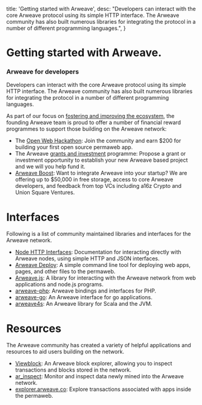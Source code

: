 
  title: 'Getting started with Arweave',
  desc: "Developers can interact with the core Arweave protocol using its simple HTTP interface. The Arweave community has also built numerous libraries for integrating the protocol in a number of different programming languages.",
}

# Getting started with Arweave.

### Arweave for developers

Developers can interact with the core Arweave protocol using its simple HTTP interface. The Arweave community has also built numerous libraries for integrating the protocol in a number of different programming languages.

As part of our focus on [fostering and improving the ecosystem](grants#business_model), the founding Arweave team is proud to offer a number of financial reward programmes to support those building on the Arweave network:

- The [Open Web Hackathon](open_web_hackathon_link): Join the community and earn $200 for building your first open source permaweb app.
- The Arweave [grants and investment](#grants) programme: Propose a grant or investment opportunity to establish your new Arweave based project and we will you help fund it.
- [Arweave Boost](arweave_boost): Want to integrate Arweave into your startup? We are offering up to $50,000 in free storage, access to core Arweave developers, and feedback from top VCs including a16z Crypto and Union Square Ventures.
<a id="interfaces"/>

# Interfaces

Following is a list of community maintained libraries and interfaces for the Arweave network.

- [Node HTTP Interfaces](): Documentation for interacting directly with Arweave nodes, using simple HTTP and JSON interfaces.
- [Arweave Deploy](): A simple command line tool for deploying web apps, pages, and other files to the permaweb.
- [Arweave.js](): A library for interacting with the Arweave network from web applications and node.js programs.
- [arweave-php](): Arweave bindings and interfaces for PHP.
- [arweave-go](): An Arweave interface for go applications.
- [arweave4s](): An Arweave library for Scala and the JVM.
<a id="resources"/>

# Resources

The Arweave community has created a variety of helpful applications and resources to aid users building on the network.

- [Viewblock](): An Arweave block explorer, allowing you to inspect transactions and blocks stored in the network.
- [ar_inspect](): Monitor and inspect data newly mined into the Arweave network.
- [explorer.arweave.co](): Explore transactions associated with apps inside the permaweb.